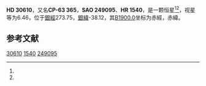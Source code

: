 {{Starbox begin
| name = HD 30610
}}
{{Starbox observe
| epoch = [[J2000.0|J2000.0]]
| constell = {{星座名待查}}<ref name=SIMBAD>{{cite web
 | url=http://simbad.u-strasbg.fr/simbad/sim-id?Ident=HR+1540
 | title =Pulsating variable Star
 | publisher=Centre de Données astronomiques de Strasbourg
 | work=SIMBAD
 | accessdate=2012-07-13}}</ref><ref name=DATA>{{cite web
 | url=http://vizier.u-strasbg.fr/viz-bin/VizieR-5?-out.add=.&-source=5050&-corr=PK=HR&-out.max=9999&HR=1540
 | title=VizieR Detailed Page
 | accessdate=2012-07-13
 | archive-date=2019-02-16
 | archive-url=https://web.archive.org/web/20190216105217/http://vizier.u-strasbg.fr/viz-bin/VizieR-5?-out.add=.&-source=5050&-corr=PK=HR&-out.max=9999&HR=1540
 | dead-url=no
 }}</ref>
| 星官 = 
| ra = {{RA|4|44|57.9}}<ref name=SIMBAD /><ref name=DATA />
| dec = {{DEC|-63|13|47}}<ref name=SIMBAD /><ref name=DATA />
| appmag_v = 6.46<ref name=SIMBAD /><ref name=DATA />
}}
{{Starbox character
| class = K0-1III<ref name=SIMBAD /><ref name=DATA />
| b-v = 1.08<ref name=SIMBAD /><ref name=DATA />
| u-b = 1<ref name=SIMBAD /><ref name=DATA />
| r-i = <ref name=SIMBAD /><ref name=DATA />
| variable = 
}}
{{Starbox astrometry
| radial_v = 1
| prop_mo_ra = 16
| parallax = 
| p_error = 
}}
{{Starbox catalog
| names =CP-63 365，[[SAO星表|SAO]] 249095，[[HD星表|HD]] 30610，[[HR星表|HR]] 1540}}
{{Starbox reference |Simbad=HR+1540}}
{{Starbox end}}

'''HD 30610'''，又名'''CP-63 365'''，'''SAO 249095'''、'''HR 1540'''，是一颗恒星<ref name=SIMBAD /><ref name=DATA />，视星等为6.46，位于[[銀道座標系|銀經]]273.75，[[銀道座標系|銀緯]]-38.12，其[[B1900.0|B1900.0]]坐标为赤經{{RA|4|44|2.3}}，赤緯{{DEC|-63|-38.12|35}}。

== 参考文献 ==
{{reflist}}

{{star-stub}}

[[Category:HD和HDE天體|30610]]
[[Category:HR天體|1540]]
[[Category:SAO天體|249095]]